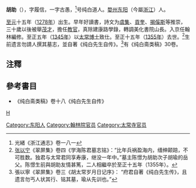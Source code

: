 '''胡助'''（{{bd|1278年||1355年}}），字履信，一字古愚，<ref>光緒《浙江通志》卷一八一</ref>号纯白道人。[[婺州|婺州]][[东阳|东阳]]（今屬[[浙江|浙江]]）人。

[[至元_(元惠宗)|至元]]十五年（[[1278年|1278年]]）出生。早年好讀書，詩文为[[虞集|虞集]]、[[貢奎|貢奎]]、[[揭傒斯|揭傒斯]]等推崇，三十歲以後被舉[[茂才|茂才]]，擔任[[教官|教官]]，真除建康路學錄，轉調美化書院山長。入京任翰林編修。至正五年（[[1345年|1345年]]）以[[太常博士|太常博士]]致仕。至正十五年（[[1355年|1355年]]）去世。<ref>[[张以宁|张以宁]]《翠屏集》卷四《学海陈君墓志铭》：“比年兵祸盈海内，缙绅颠踣，不可胜数。独君与太常君同享寿康，继没一年中。”墓主陈憬为胡助次子胡瑜的岳父。陈憬生前與胡助友情甚篤，二人相繼卒於至正十五年（1355年）。</ref>生前遗言勿請人撰其墓志，並自著《纯白先生自传》。<ref>張以寧《翠屏集》卷三《胡太常岁月日记序》： “府君自著《纯白先生传》，且遗言勿丐人状其行、铭其墓，瑜从先训也。”</ref>有《纯白斋类稿》30卷。

==注釋==
{{reflist}}
==參考書目==
* 《纯白斋类稿》卷十八《纯白先生自传》
[[category:元朝官員|H]]
[[Category:东阳人|Category:东阳人]]
[[Category:翰林院官员|Category:翰林院官员]]
[[Category:太常寺官员|Category:太常寺官员]]